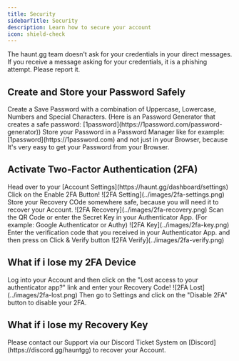 ```yaml
---
title: Security
sidebarTitle: Security
description: Learn how to secure your account
icon: shield-check
---
```


<Warning>
    The haunt.gg team doesn't ask for your credentials in your direct messages. If you receive a message asking for your credentials, it is a phishing attempt. Please report it.
</Warning>

## Create and Store your Password Safely

<Steps>
    <Step title="Create an Password">
        Create a Save Password with a combination of Uppercase, Lowercase, Numbers and Special Characters. (Here is an Password Generator that creates a safe password: [1password](https://1password.com/password-generator))
    </Step>
    <Step title="Store your Password somewhere safe">
        Store your Password in a Password Manager like for example: [1password](https://1password.com) and not just in your Browser, because It's very easy to get your Password from your Browser.
    </Step>
</Steps>

## Activate Two-Factor Authentication (2FA)

<Steps>
    <Step title="Account Settings">
        Head over to your [Account Settings](https://haunt.gg/dashboard/settings)
    </Step>
    <Step title="Click on Enable 2FA">
        Click on the Enable 2FA Button!
        <Frame>
            ![2FA Setting](../images/2fa-settings.png)
        </Frame>
    </Step>
    <Step title="Save your Recovery Code">
        Store your Recovery COde somewhere safe, because you will need it to recover your Account.
        <Frame>
            ![2FA Recovery](../images/2fa-recovery.png)
        </Frame>        
    </Step>
    <Step Title="Scan the QR Code or enter the Secret Key in your Authenticator App">
        Scan the QR Code or enter the Secret Key in your Authenticator App. (For example: Google Authenticator or Authy)
        <Frame>
            ![2FA Key](../images/2fa-key.png)
        </Frame>  
    </Step>
    <Step Title="Enter your verification code">
        Enter the verification code that you received in your Authenticator App. and then press on Click & Verify button
        <Frame>
            ![2FA Verify](../images/2fa-verify.png)
        </Frame>  
    </Step>
</Steps>

## What if i lose my 2FA Device

<Steps>
    <Step title="Log into your Account using your Recovery Code">
        Log into your Account and then click on the "Lost access to your authenticator app?" link and enter your Recovery Code!
    <Frame>
        ![2FA Lost](../images/2fa-lost.png)
    </Frame>              
    </Step>
    <Step title="Disable your 2FA">
        Then go to Settings and click on the "Disable 2FA" button to disable your 2FA.
    </Step>
</Steps>

## What if i lose my Recovery Key
 
<Info>
    Please contact our Support via our Discord Ticket System on [Discord](https://discord.gg/hauntgg) to recover your Account.
</Info>
